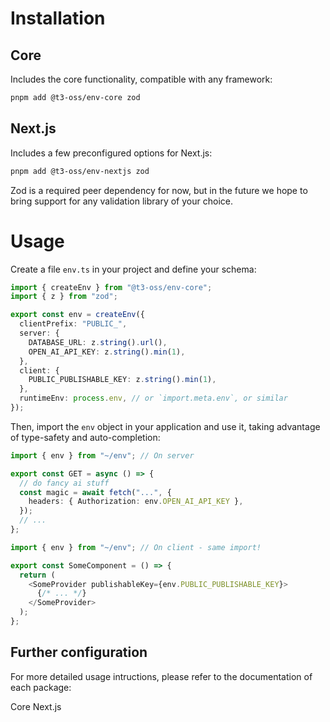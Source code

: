 # Installation

## Core

Includes the core functionality, compatible with any framework:

```bash
pnpm add @t3-oss/env-core zod
```

## Next.js

Includes a few preconfigured options for Next.js:

```bash
pnpm add @t3-oss/env-nextjs zod
```

<Callout type="info">
  Zod is a required peer dependency for now, but in the future we hope to bring
  support for any validation library of your choice.
</Callout>

# Usage

Create a file `env.ts` in your project and define your schema:

```ts title="src/env.mjs"
import { createEnv } from "@t3-oss/env-core";
import { z } from "zod";

export const env = createEnv({
  clientPrefix: "PUBLIC_",
  server: {
    DATABASE_URL: z.string().url(),
    OPEN_AI_API_KEY: z.string().min(1),
  },
  client: {
    PUBLIC_PUBLISHABLE_KEY: z.string().min(1),
  },
  runtimeEnv: process.env, // or `import.meta.env`, or similar
});
```

Then, import the `env` object in your application and use it, taking advantage of type-safety and auto-completion:

```ts title="some-api-endpoint.ts"
import { env } from "~/env"; // On server

export const GET = async () => {
  // do fancy ai stuff
  const magic = await fetch("...", {
    headers: { Authorization: env.OPEN_AI_API_KEY },
  });
  // ...
};
```

```ts title="some-component.tsx"
import { env } from "~/env"; // On client - same import!

export const SomeComponent = () => {
  return (
    <SomeProvider publishableKey={env.PUBLIC_PUBLISHABLE_KEY}>
      {/* ... */}
    </SomeProvider>
  );
};
```

## Further configuration

For more detailed usage intructions, please refer to the documentation of each package:


<div className="flex gap-2 mt-4">
  <Link href="/docs/core" className={buttonVariants()}>
    Core
  </Link>
  <Link href="/docs/nextjs" className={buttonVariants()}>
    Next.js
  </Link>
</div>
